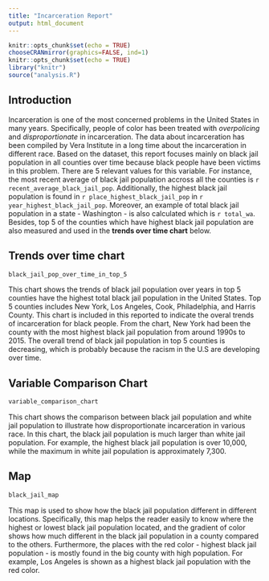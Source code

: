 ```yaml
---
title: "Incarceration Report"
output: html_document
---
```


```r
knitr::opts_chunk$set(echo = TRUE)
chooseCRANmirror(graphics=FALSE, ind=1)
knitr::opts_chunk$set(echo = TRUE)
library("knitr")
source("analysis.R")
```

## Introduction
Incarceration is one of the most concerned problems in the United States in many years. Specifically, people of color has been treated with _overpolicing_ and _disproportionate_ in incarceration. The data about incarceration has been compiled by Vera Institute in a long time about the incarceration in different race. Based on the dataset, this report focuses mainly on black jail population in all counties over time because black people have been victims in this problem. There are 5 relevant values for this variable. For instance, the most recent average of black jail population accross all the counties is `r recent_average_black_jail_pop`. Additionally, the highest black jail population is found in `r place_highest_black_jail_pop` in `r year_highest_black_jail_pop`. Moreover, an example of total black jail population in a state - Washington - is also calculated which is `r total_wa`. Besides, top 5 of the counties which have highest black jail population are also measured and used in the **trends over time chart** below. 

## Trends over time chart

```r
black_jail_pop_over_time_in_top_5
```

This chart shows the trends of black jail population over years in top 5 counties have the highest total black jail population in the United States. Top 5 counties includes New York, Los Angeles, Cook, Philadelphia, and Harris County. This chart is included in this reported to indicate the overal trends of incarceration for black people. From the chart, New York had been the county with the most highest black jail population from around 1990s to 2015. The overall trend of black jail population in top 5 counties is decreasing, which is probably because the racism in the U.S are developing over time.

## Variable Comparison Chart
```r
variable_comparison_chart 
```

This chart shows the comparison between black jail population and white jail population to illustrate how disproportionate incarceration in various race. In this chart, the black jail population is much larger than white jail population. For example, the highest black jail population is over 10,000, while the maximum in white jail population is approximately 7,300.

## Map
```r
black_jail_map
```

This map is used to show how the black jail population different in different locations. Specifically, this map helps the reader easily to know where the highest or lowest black jail population located, and the gradient of color shows how much different in the black jail population in a county compared to the others. Furthermore, the places with the red color - highest black jail population - is mostly found in the big county with high population. For example, Los Angeles is shown as a highest black jail population with the red color.   
